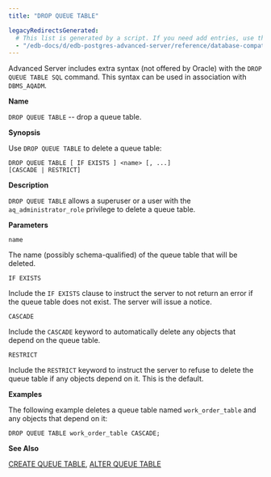 ```yaml
---
title: "DROP QUEUE TABLE"

legacyRedirectsGenerated:
  # This list is generated by a script. If you need add entries, use the `legacyRedirects` key.
  - "/edb-docs/d/edb-postgres-advanced-server/reference/database-compatibility-for-oracle-developers-reference-guide/10/Database_Compatibility_for_Oracle_Developers_Reference_Guide.1.067.html"
---
```


<div id="drop_queue_table" class="registered_link"></div>

Advanced Server includes extra syntax (not offered by Oracle) with the `DROP QUEUE TABLE SQL` command. This syntax can be used in association with `DBMS_AQADM`.

**Name**

`DROP QUEUE TABLE` -- drop a queue table.

**Synopsis**

Use `DROP QUEUE TABLE` to delete a queue table:

```text
DROP QUEUE TABLE [ IF EXISTS ] <name> [, ...]
[CASCADE | RESTRICT]
```

**Description**

`DROP QUEUE TABLE` allows a superuser or a user with the `aq_administrator_role` privilege to delete a queue table.

**Parameters**

`name`

 The name (possibly schema-qualified) of the queue table that will be deleted.

`IF EXISTS`

 Include the `IF EXISTS` clause to instruct the server to not return an error if the queue table does not exist. The server will issue a notice.

`CASCADE`

 Include the `CASCADE` keyword to automatically delete any objects that depend on the queue table.

`RESTRICT`

 Include the `RESTRICT` keyword to instruct the server to refuse to delete the queue table if any objects depend on it. This is the default.

**Examples**

The following example deletes a queue table named `work_order_table` and any objects that depend on it:

```text
DROP QUEUE TABLE work_order_table CASCADE;
```

**See Also**

[CREATE QUEUE TABLE](31_create_queue_table/#create_queue_table), [ALTER QUEUE TABLE](07_alter_queue_table/#alter_queue_table)

